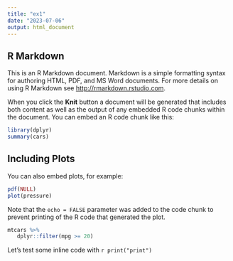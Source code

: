 ```yaml
---
title: "ex1"
date: "2023-07-06"
output: html_document
---
```


## R Markdown

This is an R Markdown document. Markdown is a simple formatting syntax for authoring HTML, PDF, and MS Word documents. For more details on using R Markdown see <http://rmarkdown.rstudio.com>.

When you click the **Knit** button a document will be generated that includes both content as well as the output of any embedded R code chunks within the document. You can embed an R code chunk like this:

```r
library(dplyr)
summary(cars)
```

## Including Plots

You can also embed plots, for example:

```r
pdf(NULL)
plot(pressure)
```

Note that the `echo = FALSE` parameter was added to the code chunk to prevent printing of the R code that generated the plot.

```r
mtcars %>%
   dplyr::filter(mpg >= 20)
```
Let's test some inline code with `r print("print")`
